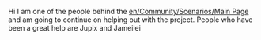 Hi
I am one of the people behind the [[en/Community/Scenarios/Main Page]] and am going to continue on helping out with the project. People who have been a great help are Jupix and Jameilei
{{en/Archive/Community/Users/Userbox Scenarios Team}}